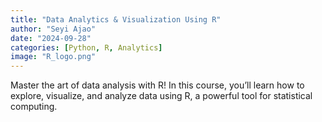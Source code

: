 ```yaml
---
title: "Data Analytics & Visualization Using R"
author: "Seyi Ajao"
date: "2024-09-28"
categories: [Python, R, Analytics]
image: "R_logo.png"
---
```



Master the art of data analysis with R! In this course, you'll learn how to explore, visualize, and analyze data using R, a powerful tool for statistical computing.